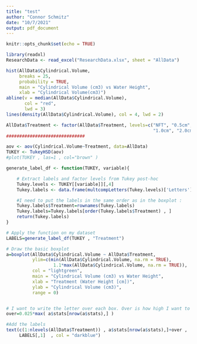 ---
title: "test"
author: "Connor Schmitz"
date: "10/7/2021"
output: pdf_document
---

```{r setup, include=FALSE}
knitr::opts_chunk$set(echo = TRUE)
```

```{r}
library(readxl)
ResearchData <- read_excel("ResearchData.xlsx", sheet = "AllData")

hist(AllData$Cylindrical.Volume, 
     breaks = 25,
     probability = TRUE,
     main = "Cylindrical Volume (cm3) vs Water Height",
     xlab = "Cylindrical Volume(cm3)")
abline(v = median(AllData$Cylindrical.Volume),
       col = "red",
       lwd = 3)
lines(density(AllData$Cylindrical.Volume), col = 4, lwd = 2)


```

```{r}

AllData$Treatment <- factor(AllData$Treatment, levels=c("NFT", "0.5cm",
                                                        "1.0cm", "2.0cm"))
##############################

aov <- aov(Cylindrical.Volume~Treatment, data=AllData)
TUKEY <- TukeyHSD(aov)
#plot(TUKEY , las=1 , col="brown" )

generate_label_df <- function(TUKEY, variable){

    # Extract labels and factor levels from Tukey post-hoc 
    Tukey.levels <- TUKEY[[variable]][,4]
    Tukey.labels <- data.frame(multcompLetters(Tukey.levels)['Letters'])

    #I need to put the labels in the same order as in the boxplot :
    Tukey.labels$Treatment=rownames(Tukey.labels)
    Tukey.labels=Tukey.labels[order(Tukey.labels$Treatment) , ]
    return(Tukey.labels)
}

# Apply the function on my dataset
LABELS=generate_label_df(TUKEY , "Treatment")

# Draw the basic boxplot
a=boxplot(AllData$Cylindrical.Volume ~ AllData$Treatment,
          ylim=c(min(AllData$Cylindrical.Volume, na.rm = TRUE),
                  1.1*max(AllData$Cylindrical.Volume, na.rm = TRUE)),
          col = "lightgreen",
          main = "Cylindrical Volume (cm3) vs Water Height",
          xlab = "Treatment (Water Height [cm])",
          ylab = "Cylindrical Volume (cm3)",
          range = 0)


# I want to write the letter over each box. Over is how high I want to write it.
over=0.025*max( a$stats[nrow(a$stats),] )

#Add the labels
text(c(1:nlevels(AllData$Treatment)) , a$stats[nrow(a$stats),]+over ,
     LABELS[,1]  , col = "darkblue")
```

